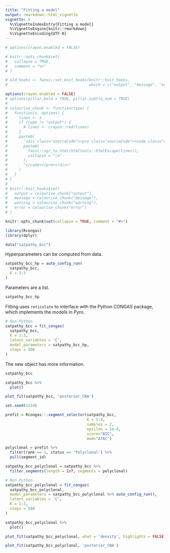 ```yaml
---
title: "Fitting a model"
output: rmarkdown::html_vignette
vignette: >
  %\VignetteIndexEntry{Fitting a model}
  %\VignetteEngine{knitr::rmarkdown}
  %\VignetteEncoding{UTF-8}
---
```


```r
# options(crayon.enabled = FALSE)

# knitr::opts_chunk$set(
#   collapse = TRUE,
#   comment = "%>"
# )

# old_hooks <- fansi::set_knit_hooks(knitr::knit_hooks, 
#                                    which = c("output", "message", "error"))

options(crayon.enabled = FALSE)
# options(pillar.bold = TRUE, pillar.subtle_num = TRUE)
# 
# colourise_chunk <- function(type) {
#   function(x, options) {
#     lines <- x
#     if (type != "output") {
#       # lines <- crayon::red(lines)
#     }
#     paste0(
#       '<div class="sourceCode"><pre class="sourceCode"><code class="sourceCode">',
#       paste0(
#         fansi::sgr_to_html(htmltools::htmlEscape(lines)),
#         collapse = "\n"
#       ),
#       "</code></pre></div>"
#     )
#   }
# }
# 
# knitr::knit_hooks$set(
#   output = colourise_chunk("output"),
#   message = colourise_chunk("message"),
#   warning = colourise_chunk("warning"),
#   error = colourise_chunk("error")
# )

knitr::opts_chunk$set(collapse = TRUE, comment = "#>")
```

```r
library(Rcongas)
library(dplyr)
```

```r
data("satpathy_bcc")
```

Hyperparameters can be computed from data.


```r
satpathy_bcc_hp = auto_config_run(
  satpathy_bcc, 
  K = 1:3
)
```

Parameters are a list.
```r
satpathy_bcc_hp
```

Fitting uses `reticulate` to interface with the Python CONGAS package, which implements the models in Pyro.
```r
# Run Python
satpathy_bcc = fit_congas(
  satpathy_bcc,
  K = 1:3, 
  latent_variables = 'C',
  model_parameters = satpathy_bcc_hp,
  steps = 500
)
```

The new object has more information.
```r
satpathy_bcc
```

```r
satpathy_bcc %>% 
  plot()
```

```r
plot_fit(satpathy_bcc, 'posterior_CNA')
```



```r
set.seed(1234)

prefit = Rcongas:::segment_selector(satpathy_bcc, 
                                    K = 1:3, 
                                    samples = 2, 
                                    epsilon = 1e-4, 
                                    score="BIC", 
                                    mod="ATAC")

polyclonal = prefit %>% 
  filter(rank == 1, status == 'Polyclonal') %>% 
  pull(segment_id)

satpathy_bcc_polyclonal = satpathy_bcc %>% 
  filter_segments(length = Inf, segments = polyclonal)

# Run Python 
satpathy_bcc_polyclonal = fit_congas(
  satpathy_bcc_polyclonal,
  model_parameters = satpathy_bcc_polyclonal %>% auto_config_run(),
  latent_variables = 'C',
  K = 1:3,
  steps = 500
)
```

```r
satpathy_bcc_polyclonal %>% 
  plot()
```

```r
plot_fit(satpathy_bcc_polyclonal, what = 'density', highlights = FALSE)
```

```r
plot_fit(satpathy_bcc_polyclonal, 'posterior_CNA')
```
